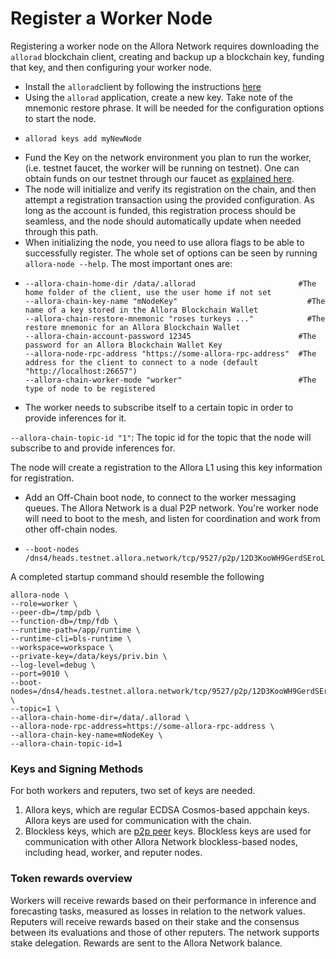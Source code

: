 # Register a Worker Node

Registering a worker node on the Allora Network requires downloading the `allorad` blockchain client, creating and backup up a blockchain key, funding that key, and then configuring your worker node.

- Install the `allorad`client by following the instructions [here](../learn/cli)
- Using the `allorad` application, create a new key. Take note of the mnemonic restore phrase. It will be needed for the configuration options to start the node.
- ```Text bash
  allorad keys add myNewNode
  ```
- Fund the Key on the network environment you plan to run the worker, (i.e. testnet faucet, the worker will be running on testnet). One can obtain funds on our testnet through our faucet as [explained here](../devs/how-to-use-faucet).
- The node will initialize and verify its registration on the chain, and then attempt a registration transaction using the provided configuration. As long as the account is funded, this registration process should be seamless, and the node should automatically update when needed through this path.
- When initializing the node, you need to use allora flags to be able to successfully register. The whole set of options can be seen by running `allora-node --help`. The most important ones are:
- ```Text bash
  --allora-chain-home-dir /data/.allorad                       #The home folder of the client, use the user home if not set
  --allora-chain-key-name "mNodeKey"                			 #The name of a key stored in the Allora Blockchain Wallet
  --allora-chain-restore-mnemonic "roses turkeys ..."   		 #The restore mnemonic for an Allora Blockchain Wallet
  --allora-chain-account-password 12345                        #The password for an Allora Blockchain Wallet Key
  --allora-node-rpc-address "https://some-allora-rpc-address"  #The address for the client to connect to a node (default "http://localhost:26657") 
  --allora-chain-worker-mode "worker"                          #The type of node to be registered
  ```
- The worker needs to subscribe itself to a certain topic in order to provide inferences for it.

`--allora-chain-topic-id "1"`: The topic id for the topic that the node will subscribe to and provide inferences for.

The node will create a registration to the Allora L1 using this key information for registration.

- Add an Off-Chain boot node, to connect to the worker messaging queues. The Allora Network is a dual P2P network. You're worker node will need to boot to the mesh, and listen for coordination and work from other off-chain nodes.
- ```Text bash
  --boot-nodes /dns4/heads.testnet.allora.network/tcp/9527/p2p/12D3KooWH9GerdSEroL2nqjpd2GuE5dwmqNi7uHX7FoywBdKcP4q
  ```

A completed startup command should resemble the following

```Text bash
allora-node \
--role=worker \
--peer-db=/tmp/pdb \
--function-db=/tmp/fdb \
--runtime-path=/app/runtime \
--runtime-cli=bls-runtime \
--workspace=workspace \
--private-key=/data/keys/priv.bin \
--log-level=debug \
--port=9010 \
--boot-nodes=/dns4/heads.testnet.allora.network/tcp/9527/p2p/12D3KooWH9GerdSEroL2nqjpd2GuE5dwmqNi7uHX7FoywBdKcP4q \
--topic=1 \
--allora-chain-home-dir=/data/.allorad \
--allora-node-rpc-address=https://some-allora-rpc-address \
--allora-chain-key-name=mNodeKey \
--allora-chain-topic-id=1 
```

### Keys and Signing Methods

For both workers and reputers, two set of keys are needed. 

1. Allora keys, which are regular ECDSA Cosmos-based appchain keys. Allora keys are used for communication with the chain.
2. Blockless keys, which are [p2p peer](https://docs.libp2p.io/concepts/fundamentals/peers/) keys. Blockless keys are used for communication with other Allora Network blockless-based nodes, including head, worker, and reputer nodes.

### Token rewards overview

Workers will receive rewards based on their performance in inference and forecasting tasks, measured as losses in relation to the network values. Reputers will receive rewards based on their stake and the consensus between its evaluations and those of other reputers. The network supports stake delegation. Rewards are sent to the Allora Network balance.
